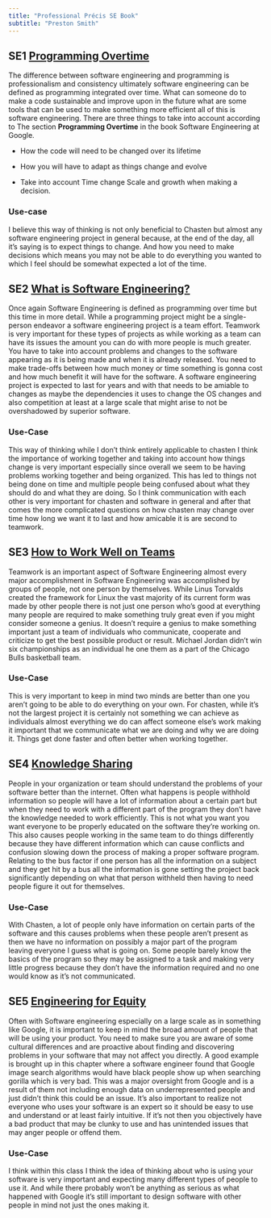 ```yaml
---
title: "Professional Précis SE Book"
subtitle: "Preston Smith"
---
```


## **SE1** [Programming Overtime](https://abseil.io/resources/swe-book/html/pr01.html#programming_over_time)
The difference between software engineering and programming is professionalism and
consistency ultimately software engineering can be defined as programming integrated over time.
What can someone do to make a code sustainable and improve upon in the future what are some
tools that can be used to make something more efficient all of this is software engineering.
There are three things to take into account according to The section **Programming Overtime**
in the book Software Engineering at Google.

- How the code will need to be changed over its lifetime

- How you will have to adapt as things change and evolve

- Take into account Time change Scale and growth when making a decision.

### Use-case
I believe this way of thinking is not only beneficial to Chasten but almost any software
engineering project in general because, at the end of the day, all it's saying is to expect things
to change. And how you need to make decisions which means you may not be able to do everything
you wanted to which I feel should be somewhat expected a lot of the time.

## **SE2** [What is Software Engineering?](https://abseil.io/resources/swe-book/html/ch01.html)

Once again Software Engineering is defined as programming over time but this time in more detail.
While a programming project might be a single-person endeavor a software engineering project is
a team effort. Teamwork is very important for these types of projects as while working as a team can
have its issues the amount you can do with more people is much greater. You have to take into account
problems and changes to the software appearing as it is being made and when it is already released.
You need to make trade-offs between how much money or time something is gonna cost and how much benefit
it will have for the software. A software engineering project is expected to last for years and with
that needs to be amiable to changes as maybe the dependencies it uses to change the OS changes and also
competition at least at a large scale that might arise to not be overshadowed by superior software.

### Use-Case
This way of thinking while I don't think entirely applicable to chasten I think the importance of
working together and taking into account how things change is very important especially since overall
we seem to be having problems working together and being organized. This has led to things not being
done on time and multiple people being confused about what they should do and what they are doing. So I think
communication with each other is very important for chasten and software in general and after that
comes the more complicated questions on how chasten may change over time how long we want it to
last and how amicable it is are second to teamwork.

## **SE3** [How to Work Well on Teams](https://abseil.io/resources/swe-book/html/ch02.html)

Teamwork is an important aspect of Software Engineering almost every major accomplishment in
Software Engineering was accomplished by groups of people, not one person by themselves. While
Linus Torvalds created the framework for Linux the vast majority of its current form was made
by other people there is not just one person who's good at everything many people are required
to make something truly great even if you might consider someone a genius. It doesn't require
a genius to make something important just a team of individuals who communicate, cooperate and
criticize to get the best possible product or result. Michael Jordan didn't win six championships
as an individual he one them as a part of the Chicago Bulls basketball team. 

### Use-Case

This is very important to keep in mind two minds are better than one you aren't going to be able
to do everything on your own. For chasten, while it's not the largest project it is certainly not something
we can achieve as individuals almost everything we do can affect someone else's work making it important
that we communicate what we are doing and why we are doing it. Things get done faster and often better when
working together.

## **SE4** [Knowledge Sharing](https://abseil.io/resources/swe-book/html/ch03.html)

People in your organization or team should understand the problems of your software better than the
internet. Often what happens is people withhold information so people will have a lot of information about
a certain part but when they need to work with a different part of the program they don't have the knowledge
needed to work efficiently. This is not what you want you want everyone to be properly educated on the software
they're working on. This also causes people working in the same team to do things differently because they have
different information which can cause conflicts and confusion slowing down the process of making a proper
software program. Relating to the bus factor if one person has all the information on a subject and they get
hit by a bus all the information is gone setting the project back significantly depending on what that person
withheld then having to need people figure it out for themselves.

### Use-Case

With Chasten, a lot of people only have information on certain parts of the software and this causes problems when
these people aren't present as then we have no information on possibly a major part of the program leaving everyone
I guess what is going on. Some people barely know the basics of the program so they may be assigned to a task and
making very little progress because they don't have the information required and no one would know as it's not
communicated.

## **SE5** [Engineering for Equity](https://abseil.io/resources/swe-book/html/ch04.html)

Often with Software engineering especially on a large scale as in something like Google, it is important
to keep in mind the broad amount of people that will be using your product. You need to make sure you are aware of 
some cultural differences and are proactive about finding and discovering problems in your software that may not affect
you directly. A good example is brought up in this chapter where a software engineer found that Google image search
algorithms would have black people show up when searching gorilla which is very bad. This was a major oversight from Google
and is a result of them not including enough data on underrepresented people and just didn't think this could be
an issue. It's also important to realize not everyone who uses your software is an expert so it should be easy to use and 
understand or at least fairly intuitive. If it's not then you objectively have a bad product that may be clunky to use and has
unintended issues that may anger people or offend them.

### Use-Case

I think within this class I think the idea of thinking about who is using your software is very important and expecting many
different types of people to use it. And while there probably won't be anything as serious as what happened with Google it's still
important to design software with other people in mind not just the ones making it.
